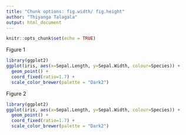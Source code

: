 ```yaml
---
title: "Chunk options: fig.width/ fig.height"
author: "Thiyanga Talagala"
output: html_document
---
```


```r
knitr::opts_chunk$set(echo = TRUE)
```

Figure 1

```r
library(ggplot2)
ggplot(iris, aes(x=Sepal.Length, y=Sepal.Width, colour=Species)) + 
  geom_point() + 
  coord_fixed(ratio=1.7) + 
  scale_color_brewer(palette = "Dark2")
```

Figure 2


```r
library(ggplot2)
ggplot(iris, aes(x=Sepal.Length, y=Sepal.Width, colour=Species)) + 
  geom_point() + 
  coord_fixed(ratio=1.7) + 
  scale_color_brewer(palette = "Dark2")
```
